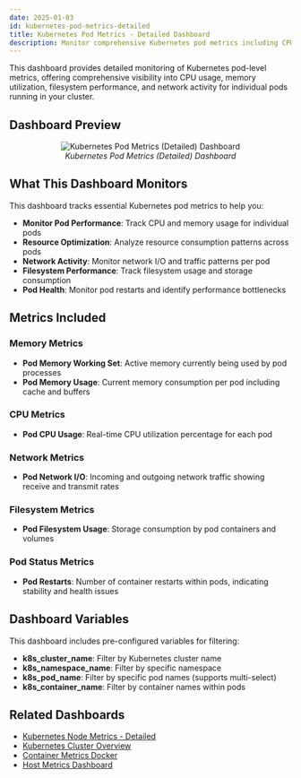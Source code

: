 ```yaml
---
date: 2025-01-03
id: kubernetes-pod-metrics-detailed
title: Kubernetes Pod Metrics - Detailed Dashboard
description: Monitor comprehensive Kubernetes pod metrics including CPU, memory, disk I/O, and network performance for individual pods in your cluster.
---
```


This dashboard provides detailed monitoring of Kubernetes pod-level metrics, offering comprehensive visibility into CPU usage, memory utilization, filesystem performance, and network activity for individual pods running in your cluster.

## Dashboard Preview

<figure data-zoomable align='center'>
    <img src="/img/docs/dashboards/dashboard-templates/kubernetes-pod-metrics-detailed.webp" alt="Kubernetes Pod Metrics (Detailed) Dashboard"/>
    <figcaption><i>Kubernetes Pod Metrics (Detailed) Dashboard </i></figcaption>
</figure>

<div className="flex justify-center">
  <DashboardActions 
    dashboardJsonUrl="https://raw.githubusercontent.com/SigNoz/dashboards/refs/heads/main/k8s-infra-metrics/kubernetes-pod-metrics-detailed.json"
    dashboardName="Kubernetes Pod Metrics Detailed"
  />
</div>

## What This Dashboard Monitors

This dashboard tracks essential Kubernetes pod metrics to help you:

- **Monitor Pod Performance**: Track CPU and memory usage for individual pods
- **Resource Optimization**: Analyze resource consumption patterns across pods
- **Network Activity**: Monitor network I/O and traffic patterns per pod
- **Filesystem Performance**: Track filesystem usage and storage consumption
- **Pod Health**: Monitor pod restarts and identify performance bottlenecks

## Metrics Included

### Memory Metrics
- **Pod Memory Working Set**: Active memory currently being used by pod processes
- **Pod Memory Usage**: Current memory consumption per pod including cache and buffers

### CPU Metrics
- **Pod CPU Usage**: Real-time CPU utilization percentage for each pod

### Network Metrics
- **Pod Network I/O**: Incoming and outgoing network traffic showing receive and transmit rates

### Filesystem Metrics
- **Pod Filesystem Usage**: Storage consumption by pod containers and volumes

### Pod Status Metrics
- **Pod Restarts**: Number of container restarts within pods, indicating stability and health issues

## Dashboard Variables

This dashboard includes pre-configured variables for filtering:

- **k8s_cluster_name**: Filter by Kubernetes cluster name
- **k8s_namespace_name**: Filter by specific namespace
- **k8s_pod_name**: Filter by specific pod names (supports multi-select)
- **k8s_container_name**: Filter by container names within pods

## Related Dashboards

- [Kubernetes Node Metrics - Detailed](/docs/dashboards/dashboard-templates/kubernetes-node-metrics-detailed)
- [Kubernetes Cluster Overview](/docs/dashboards/dashboard-templates/kubernetes-cluster-overview)
- [Container Metrics Docker](/docs/dashboards/dashboard-templates/container-metrics-docker)
- [Host Metrics Dashboard](/docs/dashboards/dashboard-templates/hostmetrics)